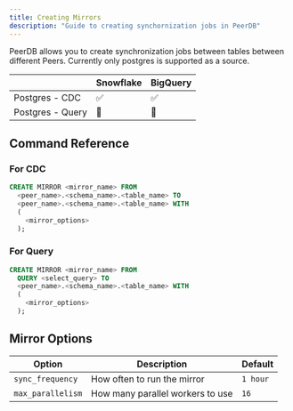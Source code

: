 ```yaml
---
title: Creating Mirrors
description: "Guide to creating synchornization jobs in PeerDB"
---
```


PeerDB allows you to create synchronization jobs between tables between different Peers.
Currently only postgres is supported as a source.

|                  | Snowflake | BigQuery |
|------------------|-----------|----------|
| Postgres - CDC   |    ✅     |    ✅     |
| Postgres - Query |    🚧    |      🚧   |


## Command Reference

### For CDC

```sql
CREATE MIRROR <mirror_name> FROM
  <peer_name>.<schema_name>.<table_name> TO
  <peer_name>.<schema_name>.<table_name> WITH
  (
    <mirror_options>
  );
```

### For Query

```sql
CREATE MIRROR <mirror_name> FROM
  QUERY <select_query> TO
  <peer_name>.<schema_name>.<table_name> WITH
  (
    <mirror_options>
  );
```

## Mirror Options

| Option | Description | Default |
|--------|-------------|---------|
| `sync_frequency` | How often to run the mirror | `1 hour` |
| `max_parallelism` | How many parallel workers to use | `16` |

